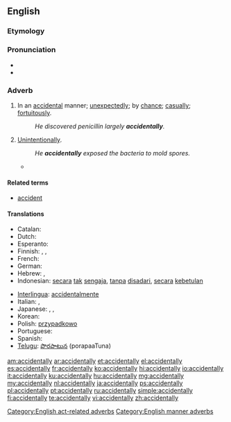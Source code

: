 ==English==

===Etymology===
{{suffix|accidental|ly}}

===Pronunciation===
* {{IPA|/ˈæk.sə.dənt.li/}}
* {{audio|en-us-accidentally.ogg|Audio (US)}}

===Adverb===
{{en-adv}}

# In an [[accidental]] manner; [[unexpectedly]]; by [[chance]]; [[casually]]; [[fortuitously]].
#: ''He discovered penicillin largely '''accidentally'''.''
# [[unintentionally|Unintentionally]].
#: ''He '''accidentally''' exposed the bacteria to mold spores.''
#* {{quote-news
|year=2011
|date=December 14
|author=Steven Morris
|title=Devon woman jailed for 168 days for killing kitten in microwave
|work=Guardian
|url=http://www.guardian.co.uk/world/2011/dec/14/woman-killed-kitten-microwave-jail
|page=
|passage=Robins, of Torquay, had denied a single charge of causing unnecessary suffering to an animal. She claimed the microwave was '''accidentally''' turned on by one of the cats after the kitten got inside. But Knutton said the kitten was too small to even get onto the work surface.}}

====Related terms====
* [[accident]]

====Translations====
{{trans-top|unexpectedly, unintentionally}}
* Catalan: {{t+|ca|accidentalment}}
* Dutch: {{t+|nl|toevallig}}
* Esperanto: {{t-|eo|akcidente}}
* Finnish: {{t-|fi|vahingossa}}, {{t+|fi|sattumalta}}, {{t-|fi|epähuomiossa}}
* French: {{t+|fr|accidentellement}}
* German: {{t+|de|versehentlich}}
* Hebrew: {{t-|he|במקרה|tr=b'miqré}}, {{t-|he|לא בכוונה|tr=lo' b'khavaná}}
* Indonesian: [[secara]] [[tak]] [[sengaja]], [[tanpa]] [[sadar|disadari]], [[secara]] [[kebetulan]]
{{trans-mid}}
* [[Interlingua]]: [[accidentalmente]]
* Italian: {{t+|it|casualmente}}, {{t+|it|accidentalmente}}
* Japanese: {{t-|ja|無意識的に|tr=muishikiteki ni}}, {{t+|ja|偶然|tr=gūzen}}, {{t-|ja|誤って|tr=ayamatte}}
* Korean: {{t-|ko|우연히도}}
* Polish: [[przypadkowo]]
* Portuguese: {{t+|pt|acidentalmente}}
* Spanish: {{t+|es|accidentalmente}}
* [[Telugu]]:  [[పొరపాటున]] (porapaaTuna)
{{trans-bottom}}

[[Category:English act-related adverbs]]
[[Category:English manner adverbs]]

[[am:accidentally]]
[[ar:accidentally]]
[[et:accidentally]]
[[el:accidentally]]
[[es:accidentally]]
[[fr:accidentally]]
[[ko:accidentally]]
[[hi:accidentally]]
[[io:accidentally]]
[[it:accidentally]]
[[ku:accidentally]]
[[hu:accidentally]]
[[mg:accidentally]]
[[my:accidentally]]
[[nl:accidentally]]
[[ja:accidentally]]
[[ps:accidentally]]
[[pl:accidentally]]
[[pt:accidentally]]
[[ru:accidentally]]
[[simple:accidentally]]
[[fi:accidentally]]
[[te:accidentally]]
[[vi:accidentally]]
[[zh:accidentally]]